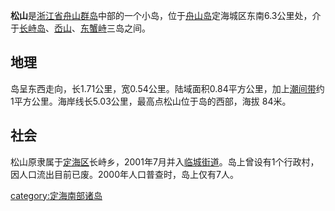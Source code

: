 {{unreferenced|time=2011-07-21T07:34:31+00:00}}
{{coord|29.964527208991836|122.13683366775513|display=title}}

'''松山'''是[[浙江省|浙江省]][[舟山群岛|舟山群岛]]中部的一个小岛，位于[[舟山岛|舟山岛]]定海城区东南6.3公里处，介于[[长峙岛|长峙岛]]、[[岙山|岙山]]、[[东蟹峙|东蟹峙]]三岛之间。

== 地理 ==
岛呈东西走向，长1.71公里，宽0.54公里。陆域面积0.84平方公里，加上[[潮间带|潮间带]]约1平方公里。海岸线长5.03公里，最高点松山位于岛的西部，海拔 84米。

== 社会 ==
松山原隶属于[[定海区|定海区]]长峙乡，2001年7月并入[[临城街道|临城街道]]。岛上曾设有1个行政村，因人口流出目前已废。2000年人口普查时，岛上仅有7人。

[[category:定海南部诸岛|category:定海南部诸岛]]